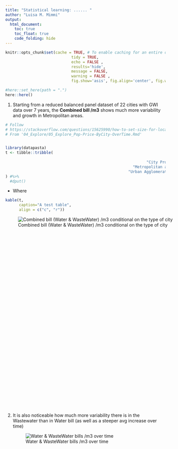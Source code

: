 ```yaml
---
title: "Statistical learning: ...... "
author: "Luisa M. Mimmi"
output:
  html_document:
    toc: true
    toc_float: true
    code_folding: hide
---
```




```r
knitr::opts_chunk$set(cache = TRUE, # To enable caching for an entire document
							 tidy = TRUE, 
							 echo = FALSE , 
							 results='hide',  
							 message = FALSE, 
							 warning = FALSE , 
							 fig.show='asis', fig.align='center', fig.width=6, fig.height=6)

#here::set_here(path = ".")
here::here()
```



1. Starting from a reduced balanced panel dataset of 22 cities with GWI data over 7 years, the **Combined bill /m3** shows much more variability and growth in Metropolitan areas. 

```r
# Follow 
# https://stackoverflow.com/questions/15625990/how-to-set-size-for-local-image-using-knitr-for-markdown
# From '04_Explore/05_Explore_Pop-Price-ByCity-OverTime.Rmd'


library(datapasta)
t <- tibble::tribble(
                                                                         ~f,   ~n,
                                                              "City Proper",   7L,
                                                        "Metropolitan area", 127L,
                                                      "Urban Agglomeration",  12L
) #%>%
  #dput()
```

+ Where 
```r
kable(t, 
      caption="A test table", 
      align = c("c", "r"))
```



<div style="width:800px; height:600px">
![Combined bill (Water & WasteWater) /m3 conditional on the type of city](images/01_PanelCoplotStatType.png)
</div>

<!-- ![Combined bill (Water & WasteWater) /m3 conditional on the type of city](.././05_Output/01_PanelCoplotStatType.png){width=80%} -->

2. It is also noticeable how much more variability there is in the Wastewater than in Water bill (as well as a steeper avg increase over time)
<div style="width:800px; height:8600px">
![Water & WasteWater bills /m3 over time](images/02_BoxplotTime.png)
</div>


